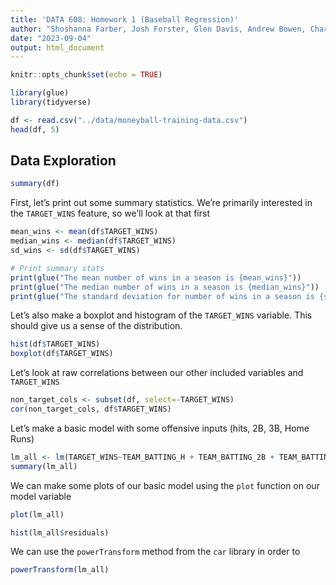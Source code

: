 ```yaml
---
title: 'DATA 608: Homework 1 (Baseball Regression)'
author: "Shoshanna Farber, Josh Forster, Glen Davis, Andrew Bowen, Charles Ugiagbe"
date: "2023-09-04"
output: html_document
---
```


```r
knitr::opts_chunk$set(echo = TRUE)
```

```r
library(glue)
library(tidyverse)
```

```r
df <- read.csv("../data/moneyball-training-data.csv")
head(df, 5)
```
## Data Exploration
```r
summary(df)
```


First, let's print out some summary statistics. We're primarily interested in the `TARGET_WINS` feature, so we'll look at that first
```r
mean_wins <- mean(df$TARGET_WINS)
median_wins <- median(df$TARGET_WINS)
sd_wins <- sd(df$TARGET_WINS)

# Print summary stats
print(glue("The mean number of wins in a season is {mean_wins}"))
print(glue("The median number of wins in a season is {median_wins}"))
print(glue("The standard deviation for number of wins in a season is {sd_wins}"))
```

Let's also make a boxplot and histogram of the `TARGET_WINS` variable. This should give us a sense of the distribution.
```r
hist(df$TARGET_WINS)
boxplot(df$TARGET_WINS)
```

Let's look at raw correlations between our other included variables and `TARGET_WINS`
```r
non_target_cols <- subset(df, select=-TARGET_WINS)
cor(non_target_cols, df$TARGET_WINS)
```

Let's make a basic model with some offensive inputs (hits, 2B, 3B, Home Runs)
```r
lm_all <- lm(TARGET_WINS~TEAM_BATTING_H + TEAM_BATTING_2B + TEAM_BATTING_3B + TEAM_BATTING_HR, df)
summary(lm_all)
```


We can make some plots of our basic model using the `plot` function on our model variable
```r
plot(lm_all)
```
```r
hist(lm_all$residuals)
```

We can use the `powerTransform` method from the `car` library in order to 
```r
powerTransform(lm_all)
```




